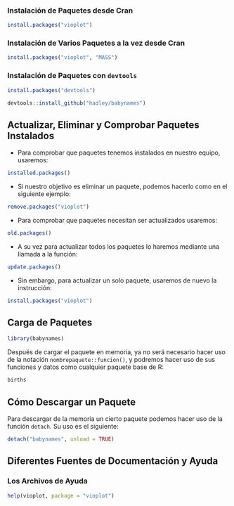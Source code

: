 



### Instalación de Paquetes desde Cran


```r
install.packages("vioplot")
```



### Instalación de Varios Paquetes a la vez desde Cran


```r
install.packages("vioplot", "MASS")
```




### Instalación de Paquetes con `devtools`



```r
install.packages("devtools")
```


```r
devtools::install_github("hadley/babynames")
```


## Actualizar, Eliminar y Comprobar Paquetes Instalados 



- Para comprobar que paquetes tenemos instalados en nuestro equipo, usaremos:

```r
installed.packages()
```

- Si nuestro objetivo es eliminar un paquete, podemos hacerlo como en el siguiente ejemplo:

```r
remove.packages("vioplot")
```

- Para comprobar que paquetes necesitan ser actualizados usaremos:

```r
old.packages()
```

- A su vez para actualizar todos los paquetes lo haremos mediante una llamada a la función:

```r
update.packages()
```

- Sin embargo, para actualizar un solo paquete, usaremos de nuevo la instrucción:

```r
install.packages("vioplot")
```





## Carga de Paquetes {#carga-de-paquetes}


```r
library(babynames)
```



Después de cargar el paquete en memoria, ya no será necesario hacer uso de la notación `nombrepaquete::funcion()`, y podremos hacer uso de sus funciones y datos como cualquier paquete base de R:

```r
births
```




## Cómo Descargar un Paquete {#como-descargar-un-paquete}

Para descargar de la memoria un cierto paquete podemos hacer uso de la función `detach`. Su uso es el siguiente:

```r
detach("babynames", unload = TRUE)
```





## Diferentes Fuentes de Documentación y Ayuda {#diferentes-fuentes-de-documentacion-y-ayuda}


### Los Archivos de Ayuda



```r
help(vioplot, package = "vioplot")
```




















